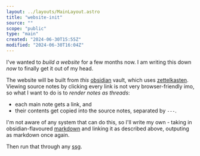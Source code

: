```yaml
---
layout: ../layouts/MainLayout.astro
title: "website-init"
source: ""
scope: "public"
type: "main"
created: "2024-06-30T15:55Z"
modified: "2024-06-30T16:04Z"
---
```


I've wanted to *build a website* for a few months now. I am writing this down *now* to finally get it out of my head.

The website will be built from *this* [obsidian](obsidian) vault, which uses [zettelkasten](zettelkasten). Viewing source notes by clicking every link is not very browser-friendly imo, so what I want to do is to *render notes as threads*:
- each main note gets a link, and
- their contents get copied into the source notes, separated by `---`.

I'm not aware of any system that can do this, so I'll write my own - taking in obsidian-flavoured [markdown](markdown) and linking it as described above, outputing as markdown once again.

Then run that through any [ssg](ssg).